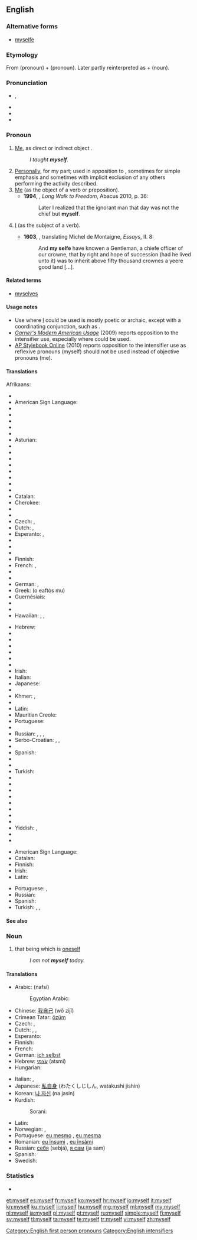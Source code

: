 ==English==

===Alternative forms===
* [[myselfe]] {{qualifier|archaic}}

===Etymology===
From {{term|me}} (pronoun) + {{term|self}} (pronoun). Later partly reinterpreted as {{term|my}} + {{term|self}} (noun).

===Pronunciation===
* {{a|UK}} {{IPA|/maɪˈsɛlf/}}, {{X-SAMPA|/maI"sElf/}}
* {{audio|en-us-myself.ogg|Audio (US)}}
* {{rhymes|ɛlf}}
* {{hyphenation|my|self}}

===Pronoun===
{{en-pron|reflexive case of|I}}

# {{reflexive}} [[me|Me]], as direct or indirect object {{non-gloss definition|the speaker as the object of a verb or preposition, when the speaker is also the subject}}. {{defdate|from 9th c.}}
#: ''I taught '''myself'''.''
# [[personally|Personally]], for my part; used in apposition to {{term|I}}, sometimes for simple emphasis and sometimes with implicit exclusion of any others performing the activity described. {{defdate|from 10th c.}}
# [[me|Me]] (as the object of a verb or preposition). {{defdate|from 10th c.}}
#* '''1994''', {{w|Nelson Mandela}}, ''Long Walk to Freedom'', Abacus 2010, p. 36:
#*: Later I realized that the ignorant man that day was not the chief but '''myself'''.
# {{archaic}} [[I]] (as the subject of a verb). {{defdate|from 14th c.}}
#* '''1603''', {{w|John Florio}}, translating Michel de Montaigne, ''Essays'', II. 8:
#*: And '''my selfe''' have knowen a Gentleman, a chiefe officer of our crowne, that by right and hope of succession (had he lived unto it) was to inherit above fifty thousand crownes a yeere good land [...].

====Related terms====
* [[myselves]]

====Usage notes====
* Use where [[I]] could be used is mostly poetic or archaic, except with a coordinating conjunction, such as {{term|and}}.
* ''[[w:Garner's Modern American Usage|Garner's Modern American Usage]]'' (2009) reports opposition to the intensifier use, especially where {{term|I}} could be used.
* [http://www.apstylebook.com/ AP Stylebook Online] (2010) reports opposition to the intensifier use as reflexive pronouns (myself) should not be used instead of objective pronouns (me).

====Translations====
{{trans-top|me, reflexive case of ''I''}}
Afrikaans: {{t-|af|myself}}
* {{trreq|sq}}
* American Sign Language: {{tø|ase|1^o-f@Sternum-FingerBack}}
* {{trreq|am}}
* {{trreq|ar}}
* {{trreq|an}}
* {{trreq|hy}}
* {{trreq|as}}
* Asturian: {{t+|ast|me}}
* {{trreq|ay}}
* {{trreq|az}}
* {{trreq|ba}}
* {{trreq|eu}}
* {{trreq|be}}
* {{trreq|bn}}
* {{trreq|br}}
* {{trreq|bg}}
* Catalan: {{t-|ca|em}}
* Cherokee: {{t-|chr|ᎠᏋᏌ|tr=aquvsa|sc=Cher}}
* {{trreq|ny}}
* {{trreq|crh}}
* Czech: {{t+|cs|se}}, {{t+|cs|sebe}}
* Dutch: {{t+|nl|mijzelf}}, {{t+|nl|mezelf}}
* Esperanto: {{t+|eo|mi}}, {{t+|eo|min}}
* {{trreq|et}}
* {{trreq|ee}}
* {{trreq|ext}}
* Finnish: {{t+|fi|itseni}}
* French: {{t+|fr|me}}, {{t+|fr|moi-même}}
* {{trreq|fur}}
* {{trreq|gl}}
* German: {{qualifier|accusative}} {{t+|de|mich}}, {{qualifier|dative}} {{t+|de|mir}}
* Greek: {{t-|el|ο εαυτός μου}} (o eaftόs mu)
* Guernésiais: {{tø|roa-grn|mé-mesme}}
* {{trreq|gu}}
* {{trreq|ha}}
* Hawaiian: {{tø|haw|ʻo wau nō}}, {{tø|haw|ʻo wau ponoʻī}}, {{tø|haw|ʻo wau iho nō}}
{{trans-mid}}
* Hebrew: {{t-|he|עצם|alt=עצמי|tr=atsmí}}
* {{trreq|hi}}
* {{trreq|hu}}
* {{trreq|io}}
* {{trreq|id}}
* {{trreq|ia}}
* {{trreq|ie}}
* Irish: {{t-|ga|mé féin}}
* Italian: {{t+|it|mi}}
* Japanese: {{t|ja|sc=Jpan|自分|tr=じぶん, jibun}}
* {{trreq|kn}}
* Khmer: {{t-|km|ខ្លួនខ្ញុំ|tr=kluən knyom|sc=Khmr}}, {{t-|km|ខ្លួនឯង|tr=kluən ae ngɔɔ|sc=Khmr}}
* {{trreq|lo}}
* Latin: {{t-|la|egomet}}
* Mauritian Creole: {{tø|mfe|momem}}
* Portuguese: {{t+|pt|me}}
* {{trreq|pa}}
* Russian: {{qualifier|accusative, genitive}} {{t+|ru|себя|tr=sebjá}}, {{qualifier|dative, prepositional}} {{t+|ru|себе|tr=sebé}}, {{qualifier|instrumental}} {{t+|ru|собой|tr=sobój}}, {{qualifier|with verbs}} {{t+|ru|-ся|tr=-sja}}
* Serbo-Croatian: {{t-|sh|sebe}}, {{t-|sh|se}}, {{t-|sh|sam sebe}}
* {{trreq|so}}
* Spanish: {{t+|es|me}}
* {{trreq|ta}}
* {{trreq|te}}
* Turkish: {{t+|tr|kendim}}
* {{trreq|tk}}
* {{trreq|uk}}
* {{trreq|ur}}
* {{trreq|ug}}
* {{trreq|uz}}
* {{trreq|vo}}
* {{trreq|wa}}
* {{trreq|xh}}
* Yiddish: {{t-|yi|מיך|tr=mikh|sc=Hebr}} {{qualifier|accusative}}, {{t-|yi|מיר|tr=mir|sc=Hebr}} {{qualifier|dative}}
* {{trreq|yo}}
* {{trreq|zu}}
{{trans-bottom}}

{{trans-top|in apposition with I; personally}}
* American Sign Language: {{tø|ase|A@Chest-RadialBack Contact}}
* Catalan: {{t-|ca|mateix}}
* Finnish: {{t-|fi|minä itse}}
* Irish: {{t-|ga|mé féin}}
* Latin: {{t-|la|egomet}}
{{trans-mid}}
* Portuguese: {{t-|pt|eu mesmo|m}},  {{t-|pt|eu mesma|f}}
* Russian: {{t-|ru|я сам|tr=ja sam}}
* Spanish: {{t+|es|mismo|alt=(yo) mismo}}
* Turkish: {{t+|tr|kendim}},  {{t-|tr|tek başıma}},  {{t+|tr|şahsen}}
{{trans-bottom}}

====See also====
{{English personal pronouns}}

===Noun===
{{en-noun|ourselves}}

# that being which is [[oneself]]
#: ''I am not '''myself''' today.''

====Translations====
{{trans-top|that being which is oneself}}
* Arabic: {{Arab|[[نفسي]]}} (nafsī)
*: Egyptian Arabic: {{tø|arz|نفسي|tr=nafsi|sc=Arab}}
* Chinese: [[我自己]] (wǒ zìjǐ)
* Crimean Tatar: [[özüm]]
* Czech: {{t-|cs|já sám}}, {{t+|cs|já}}
* Dutch: {{t+|nl|ikzelf}}, {{t+|nl|mijzelf}}, {{t+|nl|mezelf}}
* Esperanto: {{t+|eo|min}}
* Finnish: {{t+|fi|itseni}}
* French: {{t+|fr|moi-même}}
* German: [[ich selbst]]
* Hebrew: [[עצמי]] (atsmi)
* Hungarian: {{t+|hu|magam}}
{{trans-mid}}
* Italian: {{t-|it|me stesso|m}}, {{t-|it|me stessa|f}}
* Japanese: [[私自身]] (わたくしじしん, watakushi jishin)
* Korean: [[나 자신]] (na jasin)
* Kurdish:
*: Sorani: {{t-|ku|خۆم|tr=xom|sc=ku-Arab}}
* Latin: {{t-|la|egomet}}
* Norwegian: {{t-|no|megselv}},  {{t-|no|meg selv}}
* Portuguese: [[eu mesmo]] {{m}}, [[eu mesma]] {{f}}
* Romanian: [[eu însumi]] {{m}}, [[eu însămi]] {{f}}
* Russian: [[себя]] (sebjá), [[сам|я сам]] (ja sam)
* Spanish: {{t+|es|mismo|alt=yo mismo}}
* Swedish: {{t-|sv|mig själv}}
{{trans-bottom}}

===Statistics===
* {{rank|certain|sent|keep|271|myself|morning|money|door}}

[[Category:English first person pronouns]]
[[Category:English intensifiers]]

[[et:myself]]
[[es:myself]]
[[fr:myself]]
[[ko:myself]]
[[hr:myself]]
[[io:myself]]
[[it:myself]]
[[kn:myself]]
[[ku:myself]]
[[li:myself]]
[[hu:myself]]
[[mg:myself]]
[[ml:myself]]
[[my:myself]]
[[nl:myself]]
[[ja:myself]]
[[pl:myself]]
[[pt:myself]]
[[ru:myself]]
[[simple:myself]]
[[fi:myself]]
[[sv:myself]]
[[tl:myself]]
[[ta:myself]]
[[te:myself]]
[[tr:myself]]
[[vi:myself]]
[[zh:myself]]